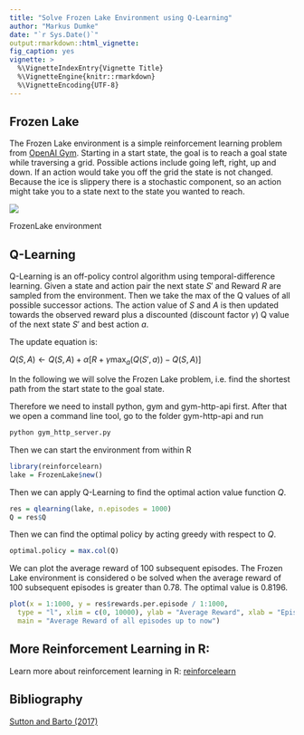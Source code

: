 ```yaml
---
title: "Solve Frozen Lake Environment using Q-Learning"
author: "Markus Dumke"
date: "`r Sys.Date()`"
output:rmarkdown::html_vignette:
fig_caption: yes
vignette: >
  %\VignetteIndexEntry{Vignette Title}
  %\VignetteEngine{knitr::rmarkdown}
  %\VignetteEncoding{UTF-8}
---
```

  
## Frozen Lake
  
The Frozen Lake environment is a simple reinforcement learning problem
from [OpenAI Gym](https://gym.openai.com/envs/FrozenLake-v0). 
Starting in a start state, the goal is to reach a goal state 
while traversing a grid. Possible actions include going left, right, up and down. 
If an action would take you off the grid the state is not changed.
Because the ice is slippery there is a stochastic component, so an action might 
take you to a state next to the state you wanted to reach.

<div class="figure">
<img src="frozenlake.jpg"/>
<p class="caption">FrozenLake environment</p>
</div>

## Q-Learning

Q-Learning is an off-policy control algorithm using temporal-difference learning. Given a state and action pair the next state $S'$ and Reward $R$ are sampled from the environment. Then we take the max of the Q values of all possible successor actions. The action value of $S$ and $A$ is then updated towards the observed reward plus a discounted (discount factor $\gamma$) Q value of the next state $S'$ and best action $a$.

The update equation is: 

$Q(S, A) \leftarrow  Q(S, A) + \alpha[R + \gamma \max_a(Q(S', a)) - Q(S, A)]$

In the following we will solve the Frozen Lake problem, i.e. find the shortest path from the start state to the goal state. 

Therefore we need to install python, gym and gym-http-api first.
After that we open a command line tool, go to the folder gym-http-api and run 

```python
python gym_http_server.py
```

Then we can start the environment from within R

```r
library(reinforcelearn)
lake = FrozenLake$new()
```

Then we can apply Q-Learning to find the optimal action value function $Q$.

```r
res = qlearning(lake, n.episodes = 1000)
Q = res$Q
```

Then we can find the optimal policy by acting greedy with respect to $Q$.

```r
optimal.policy = max.col(Q)
```

We can plot the average reward of 100 subsequent episodes. The Frozen Lake 
environment is considered o be solved when the average reward of 100 subsequent episodes 
is greater than 0.78. The optimal value is 0.8196.

```r
plot(x = 1:1000, y = res$rewards.per.episode / 1:1000, 
  type = "l", xlim = c(0, 10000), ylab = "Average Reward", xlab = "Episode", 
  main = "Average Reward of all episodes up to now")
```

## More Reinforcement Learning in R:

Learn more about reinforcement learning in R: [reinforcelearn](https://github.com/markdumke/reinforcelearn)

## Bibliography

[Sutton and Barto (2017)](https://webdocs.cs.ualberta.ca/~sutton/book/bookdraft2016sep.pdf)

